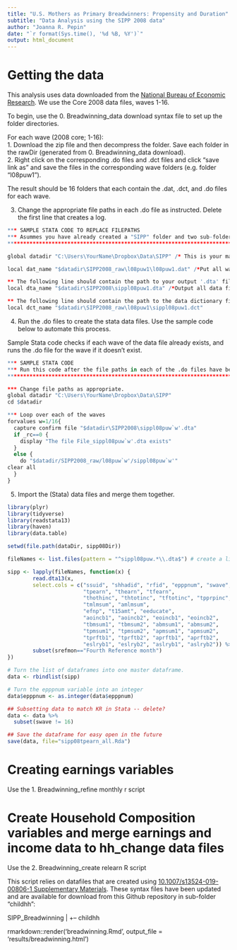 ```yaml
---
title: "U.S. Mothers as Primary Breadwinners: Propensity and Duration"
subtitle: "Data Analysis using the SIPP 2008 data"
author: "Joanna R. Pepin"
date: "`r format(Sys.time(), '%d %B, %Y')`"
output: html_document
---
```

# Getting the data
This analysis uses data downloaded from the [National Bureau of Economic Research](https://www.nber.org/data/survey-of-income-and-program-participation-sipp-data.html). We use the Core 2008 data files, waves 1-16. 

To begin, use the 0. Breadwinning_data download syntax file to set up the folder directories.  

For each wave (2008 core; 1-16):  
1. Download the zip file and then decompress the folder. Save each folder in the rawDir (generated from 0. Breadwinning_data download).  
2. Right click on the corresponding .do files and .dct files and click "save link as" and save the files in the corresponding wave folders (e.g. folder "l08puw1").

The result should be 16 folders that each contain the .dat, .dct, and .do files for each wave.

3. Change the appropriate file paths in each .do file as instructed. Delete the first line that creates a log.
``` r
*** SAMPLE STATA CODE TO REPLACE FILEPATHS
*** Asummes you have already created a "SIPP" folder and two sub-folders: "SIPP2008_raw" & "SIPP2008".
******************************************************************************************************

global datadir "C:\Users\YourName\Dropbox\Data\SIPP" /* This is your master SIPP data folder */

local dat_name "$datadir\SIPP2008_raw\l08puw1\l08puw1.dat" /*Put all wave folders into sub-folder "SIPP2008_raw" */

** The following line should contain the path to your output '.dta' file 
local dta_name "$datadir\SIPP2008\sippl08puw1.dta" /*Output all data files into sub-folder "SIPP2008" */

** The following line should contain the path to the data dictionary file 
local dct_name "$datadir\SIPP2008_raw\l08puw1\sippl08puw1.dct"

```


4. Run the .do files to create the stata data files. Use the sample code below to automate this process.  

Sample Stata code checks if each wave of the data file already exists, and runs the .do file for the wave if it doesn't exist. 
``` r
*** SAMPLE STATA CODE
*** Run this code after the file paths in each of the .do files have been changed and saved.
******************************************************************************************************

*** Change file paths as appropriate.
global datadir "C:\Users\YourName\Dropbox\Data\SIPP"
cd $datadir

*** Loop over each of the waves
forvalues w=1/16{
  capture confirm file "$datadir\SIPP2008\sippl08puw`w'.dta"
  if _rc==0 {
    display "The file File_sippl08puw`w'.dta exists"
  }
  else {
    do "$datadir/SIPP2008_raw/l08puw`w'/sippl08puw`w'"
clear all
  }
}
```

5. Import the (Stata) data files and merge them together.
``` r
library(plyr)
library(tidyverse)
library(readstata13)
library(haven)
library(data.table)

setwd(file.path(dataDir, sipp08Dir))

fileNames <- list.files(pattern = "^sippl08puw.*\\.dta$") # create a list of all waves

sipp <- lapply(fileNames, function(x) {
        read.dta13(x, 
        select.cols = c("ssuid", "shhadid", "rfid", "epppnum", "swave", "srefmon",
                        "tpearn", "thearn", "tfearn", 
                        "thothinc", "thtotinc", "tftotinc", "tpprpinc", "tptrninc", "tpothinc",
                        "tmlmsum", "amlmsum", 
                        "efnp", "t15amt", "eeducate", 
                        "aoincb1", "aoincb2", "eoincb1", "eoincb2",  
                        "tbmsum1", "tbmsum2", "abmsum1", "abmsum2",
                        "tpmsum1", "tpmsum2", "apmsum1", "apmsum2",
                        "tprftb1", "tprftb2", "aprftb1", "aprftb2",
                        "eslryb1", "eslryb2", "aslryb1", "aslryb2")) %>%
        subset(srefmon=="Fourth Reference month")
})

# Turn the list of dataframes into one master dataframe.
data <- rbindlist(sipp)

# Turn the epppnum variable into an integer
data$epppnum <- as.integer(data$epppnum)

## Subsetting data to match KR in Stata -- delete?
data <- data %>%
  subset(swave != 16)

## Save the dataframe for easy open in the future
save(data, file="sipp08tpearn_all.Rda")

```

# Creating earnings variables

Use the 1. Breadwinning_refine monthly r script

# Create Household Composition variables and merge earnings and income data to hh_change data files

Use the 2. Breadwinning_create relearn R script

This script relies on datafiles that are created using [10.1007/s13524-019-00806-1 Supplementary Materials](https://link.springer.com/article/10.1007/s13524-019-00806-1#SupplementaryMaterial). These syntax files have been updated and are available for download from this Github repository in sub-folder "childhh":

SIPP_Breadwinning
 |
 +-- childhh
 
 rmarkdown::render('breadwinning.Rmd', output_file = 'results/breadwinning.html')